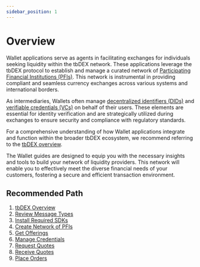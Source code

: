 ```yaml
---
sidebar_position: 1
---
```


# Overview

Wallet applications serve as agents in facilitating exchanges for individuals seeking liquidity within the tbDEX network. 
These applications leverage the tbDEX protocol to establish and manage a curated network of [Participating Financial Institutions (PFIs)](/docs/tbdex/pfi/overview). 
This network is instrumental in providing compliant and seamless currency exchanges across various systems and international borders.

As intermediaries, Wallets often manage [decentralized identifiers (DIDs)](/docs/web5/learn/decentralized-identifiers) and [verifiable credentials (VCs)](/docs/web5/learn/verifiable-credentials) on behalf of their users. 
These elements are essential for identity verification and are strategically utilized during exchanges to ensure security and compliance with regulatory standards.

For a comprehensive understanding of how Wallet applications integrate and function within the broader tbDEX ecosystem, we recommend referring to the [tbDEX overview](/docs/tbdex/#example-scenario).

The Wallet guides are designed to equip you with the necessary insights and tools to build your network of liquidity providers. 
This network will enable you to effectively meet the diverse financial needs of your customers, fostering a secure and efficient transaction environment.

## Recommended Path

1. [tbDEX Overview](/docs/tbdex/)
2. [Review Message Types](/docs/tbdex/message-types)
3. [Install Required SDKs](/docs/tbdex/wallet/required-sdks)
4. [Create Network of PFIs](/docs/tbdex/wallet/whitelist-pfis)
5. [Get Offerings](/docs/tbdex/wallet/get-offerings)
6. [Manage Credentials](/docs/tbdex/wallet/managing-credentials)
7. [Request Quotes](/docs/tbdex/wallet/send-rfq)
8. [Receive Quotes](/docs/tbdex/wallet/receive-quote)
9. [Place Orders](/docs/tbdex/wallet/place-order)
